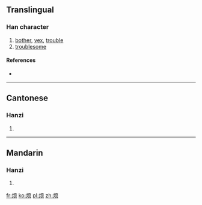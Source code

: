 {{also|煩}}
==Translingual==

===Han character===
{{Han char|rn=86|rad=火|as=06|sn=10|four=|canj=火一月人 (FMBO)}}

# [[bother]], [[vex]], [[trouble]]
# [[troublesome]]

====References====
* {{Han ref|kx=0671.081|hdz=32199.060|uh=70E6|ud=28902}}

----

==Cantonese==

===Hanzi===
{{yue-hanzi|jyut=|y=faan4|tra=煩}}

# {{defn|lang=yue|sort=火06}}

----

==Mandarin==

===Hanzi===
{{cmn-hanzi|tra=煩|pin=[[fán]] ([[fan2]])|wg=fan<sup>2</sup>}}

# {{defn|lang=cmn|sort=火06}}

[[fr:烦]]
[[ko:烦]]
[[pl:烦]]
[[zh:烦]]